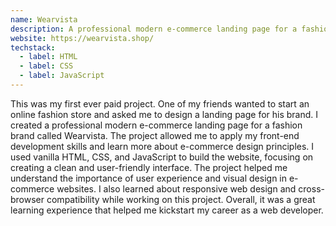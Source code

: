 ```yaml
---
name: Wearvista
description: A professional modern e-commerce landing page for a fashion brand called Wearvista. Crafted with vanilla HTML CSS and Javascript.
website: https://wearvista.shop/
techstack:
  - label: HTML
  - label: CSS
  - label: JavaScript
---
```


This was my first ever paid project. One of my friends wanted to start an online fashion store and asked me to design a landing page for his brand. I created a professional modern e-commerce landing page for a fashion brand called Wearvista. The project allowed me to apply my front-end development skills and learn more about e-commerce design principles. I used vanilla HTML, CSS, and JavaScript to build the website, focusing on creating a clean and user-friendly interface. The project helped me understand the importance of user experience and visual design in e-commerce websites. I also learned about responsive web design and cross-browser compatibility while working on this project. Overall, it was a great learning experience that helped me kickstart my career as a web developer.